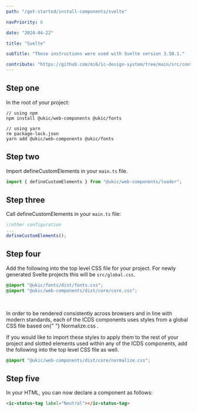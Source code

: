 ```yaml
---
path: "/get-started/install-components/svelte"

navPriority: 6

date: "2024-04-22"

title: "Svelte"

subTitle: "These instructions were used with Svelte version 3.50.1."

contribute: "https://github.com/mi6/ic-design-system/tree/main/src/content/structured/get-started/svelte.mdx"
---
```


## Step one

In the root of your project:

```shell
// using npm
npm install @ukic/web-components @ukic/fonts

// using yarn
rm package-lock.json
yarn add @ukic/web-components @ukic/fonts
```

## Step two

Import defineCustomElements in your `main.ts` file.

```jsx
import { defineCustomElements } from "@ukic/web-components/loader";
```

## Step three

Call defineCustomElements in your `main.ts` file:

```jsx
//other configuration
...
defineCustomElements();
```

## Step four

Add the following into the top level CSS file for your project. For newly generated Svelte projects this will be `src/global.css`.

```css
@import "@ukic/fonts/dist/fonts.css";
@import "@ukic/web-components/dist/core/core.css";
```

<br />

<p>
  In order to be rendered consistently across browsers and in line with modern
  standards, each of the ICDS components uses styles from a global CSS file
  based on{" "}
  <ic-link
    target="_blank"
    href="https://necolas.github.io/normalize.css/"
    rel="noreferer noopener nofollow"
  >
    Normalize.css
  </ic-link>
  .
</p>

If you would like to import these styles to apply them to the rest of your project and slotted elements used within any of the ICDS components, add the following into the top level CSS file as well.

```css
@import "@ukic/web-components/dist/core/normalize.css";
```

## Step five

In your HTML, you can now declare a component as follows:

```html
<ic-status-tag label="Neutral"></ic-status-tag>
```
